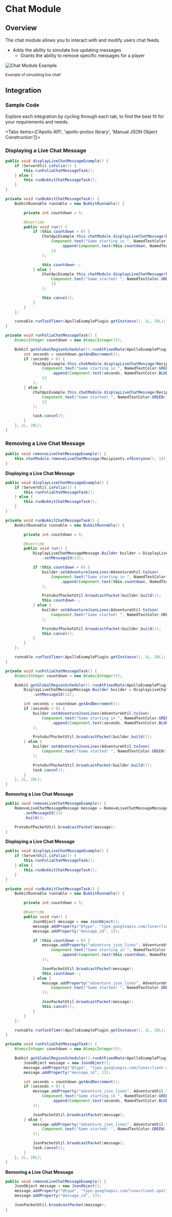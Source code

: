 
# Chat Module

## Overview

The chat module allows you to interact with and modify users chat feeds.

- Adds the ability to simulate live updating messages
    - Grants the ability to remove specific messages for a player

![Chat Module Example](https://i.imgur.com/4kMmYJZ.gif#center)

<div style={{ textAlign: "center" }}>
    <small>Example of simulating live chat!</small>
</div>

## Integration

### Sample Code
Explore each integration by cycling through each tab, to find the best fit for your requirements and needs.

<Tabs items={['Apollo API', 'apollo-protos library', 'Manual JSON Object Construction']}>

<Tab>

### Displaying a Live Chat Message

```java
public void displayLiveChatMessageExample() {
    if (ServerUtil.isFolia()) {
        this.runFoliaChatMessageTask();
    } else {
        this.runBukkitChatMessageTask();
    }
}

private void runBukkitChatMessageTask() {
    BukkitRunnable runnable = new BukkitRunnable() {

        private int countdown = 5;

        @Override
        public void run() {
            if (this.countdown > 0) {
                ChatApiExample.this.chatModule.displayLiveChatMessage(Recipients.ofEveryone(),
                    Component.text("Game starting in ", NamedTextColor.GREEN)
                        .append(Component.text(this.countdown, NamedTextColor.BLUE)),
                    13
                );

                this.countdown--;
            } else {
                ChatApiExample.this.chatModule.displayLiveChatMessage(Recipients.ofEveryone(),
                    Component.text("Game started! ", NamedTextColor.GREEN),
                    13
                );

                this.cancel();
            }
        }
    };

    runnable.runTaskTimer(ApolloExamplePlugin.getInstance(), 1L, 20L);
}

private void runFoliaChatMessageTask() {
    AtomicInteger countdown = new AtomicInteger(5);

    Bukkit.getGlobalRegionScheduler().runAtFixedRate(ApolloExamplePlugin.getInstance(), task -> {
        int seconds = countdown.getAndDecrement();
        if (seconds > 0) {
            ChatApiExample.this.chatModule.displayLiveChatMessage(Recipients.ofEveryone(),
                Component.text("Game starting in ", NamedTextColor.GREEN)
                    .append(Component.text(seconds, NamedTextColor.BLUE)),
                13
            );
        } else {
            ChatApiExample.this.chatModule.displayLiveChatMessage(Recipients.ofEveryone(),
                Component.text("Game started! ", NamedTextColor.GREEN),
                13
            );

            task.cancel();
        }
    }, 1L, 20L);
}
```

### Removing a Live Chat Message

```java
public void removeLiveChatMessageExample() {
    this.chatModule.removeLiveChatMessage(Recipients.ofEveryone(), 13);
}
```

</Tab>

<Tab>

**Displaying a Live Chat Message**

```java
public void displayLiveChatMessageExample() {
    if (ServerUtil.isFolia()) {
        this.runFoliaChatMessageTask();
    } else {
        this.runBukkitChatMessageTask();
    }
}

private void runBukkitChatMessageTask() {
    BukkitRunnable runnable = new BukkitRunnable() {

        private int countdown = 5;

        @Override
        public void run() {
            DisplayLiveChatMessageMessage.Builder builder = DisplayLiveChatMessageMessage.newBuilder()
                .setMessageId(13);

            if (this.countdown > 0) {
                builder.setAdventureJsonLines(AdventureUtil.toJson(
                    Component.text("Game starting in ", NamedTextColor.GREEN)
                        .append(Component.text(this.countdown, NamedTextColor.BLUE)))
                );

                ProtobufPacketUtil.broadcastPacket(builder.build());
                this.countdown--;
            } else {
                builder.setAdventureJsonLines(AdventureUtil.toJson(
                    Component.text("Game started! ", NamedTextColor.GREEN))
                );

                ProtobufPacketUtil.broadcastPacket(builder.build());
                this.cancel();
            }
        }
    };

    runnable.runTaskTimer(ApolloExamplePlugin.getInstance(), 1L, 20L);
}

private void runFoliaChatMessageTask() {
    AtomicInteger countdown = new AtomicInteger(5);

    Bukkit.getGlobalRegionScheduler().runAtFixedRate(ApolloExamplePlugin.getInstance(), task -> {
        DisplayLiveChatMessageMessage.Builder builder = DisplayLiveChatMessageMessage.newBuilder()
            .setMessageId(13);

        int seconds = countdown.getAndDecrement();
        if (seconds > 0) {
            builder.setAdventureJsonLines(AdventureUtil.toJson(
                Component.text("Game starting in ", NamedTextColor.GREEN)
                    .append(Component.text(seconds, NamedTextColor.BLUE)))
            );

            ProtobufPacketUtil.broadcastPacket(builder.build());
        } else {
            builder.setAdventureJsonLines(AdventureUtil.toJson(
                Component.text("Game started! ", NamedTextColor.GREEN))
            );

            ProtobufPacketUtil.broadcastPacket(builder.build());
            task.cancel();
        }
    }, 1L, 20L);
}
```

**Removing a Live Chat Message**

```java
public void removeLiveChatMessageExample() {
    RemoveLiveChatMessageMessage message = RemoveLiveChatMessageMessage.newBuilder()
        .setMessageId(13)
        .build();

    ProtobufPacketUtil.broadcastPacket(message);
}
```

</Tab>

<Tab>

**Displaying a Live Chat Message**

```java
public void displayLiveChatMessageExample() {
    if (ServerUtil.isFolia()) {
        this.runFoliaChatMessageTask();
    } else {
        this.runBukkitChatMessageTask();
    }
}

private void runBukkitChatMessageTask() {
    BukkitRunnable runnable = new BukkitRunnable() {

        private int countdown = 5;

        @Override
        public void run() {
            JsonObject message = new JsonObject();
            message.addProperty("@type", "type.googleapis.com/lunarclient.apollo.chat.v1.DisplayLiveChatMessageMessage");
            message.addProperty("message_id", 13);

            if (this.countdown > 0) {
                message.addProperty("adventure_json_lines", AdventureUtil.toJson(
                    Component.text("Game starting in ", NamedTextColor.GREEN)
                        .append(Component.text(this.countdown, NamedTextColor.BLUE))
                ));

                JsonPacketUtil.broadcastPacket(message);
                this.countdown--;
            } else {
                message.addProperty("adventure_json_lines", AdventureUtil.toJson(
                    Component.text("Game started! ", NamedTextColor.GREEN)
                ));

                JsonPacketUtil.broadcastPacket(message);
                this.cancel();
            }
        }
    };

    runnable.runTaskTimer(ApolloExamplePlugin.getInstance(), 1L, 20L);
}

private void runFoliaChatMessageTask() {
    AtomicInteger countdown = new AtomicInteger(5);

    Bukkit.getGlobalRegionScheduler().runAtFixedRate(ApolloExamplePlugin.getInstance(), task -> {
        JsonObject message = new JsonObject();
        message.addProperty("@type", "type.googleapis.com/lunarclient.apollo.chat.v1.DisplayLiveChatMessageMessage");
        message.addProperty("message_id", 13);

        int seconds = countdown.getAndDecrement();
        if (seconds > 0) {
            message.addProperty("adventure_json_lines", AdventureUtil.toJson(
                Component.text("Game starting in ", NamedTextColor.GREEN)
                    .append(Component.text(seconds, NamedTextColor.BLUE))
            ));

            JsonPacketUtil.broadcastPacket(message);
        } else {
            message.addProperty("adventure_json_lines", AdventureUtil.toJson(
                Component.text("Game started! ", NamedTextColor.GREEN)
            ));

            JsonPacketUtil.broadcastPacket(message);
            task.cancel();
        }
    }, 1L, 20L);
}
```

**Removing a Live Chat Message**

```java
public void removeLiveChatMessageExample() {
    JsonObject message = new JsonObject();
    message.addProperty("@type", "type.googleapis.com/lunarclient.apollo.chat.v1.RemoveLiveChatMessageMessage");
    message.addProperty("message_id", 13);

    JsonPacketUtil.broadcastPacket(message);
}
```

</Tab>

</Tabs>

